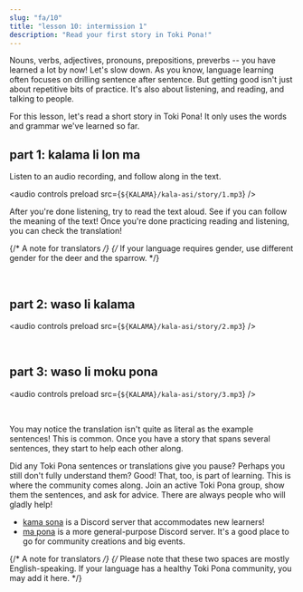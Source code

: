 ```yaml
---
slug: "fa/10"
title: "lesson 10: intermission 1"
description: "Read your first story in Toki Pona!"
---
```



Nouns, verbs, adjectives, pronouns, prepositions, preverbs -- you have learned a lot by now! Let's slow down. As you know, language learning often focuses on drilling sentence after sentence. But getting good isn't just about repetitive bits of practice. It's also about listening, and reading, and talking to people.

For this lesson, let's read a short story in Toki Pona! It only uses the words and grammar we've learned so far.

## part 1: kalama li lon ma

Listen to an audio recording, and follow along in the text. 

<audio controls preload src={`${KALAMA}/kala-asi/story/1.mp3`} />

After you're done listening, try to read the text aloud. See if you can follow the meaning of the text! Once you're done practicing reading and listening, you can check the translation!

{/* A note for translators */}
{/*
  If your language requires gender,
  use different gender for the deer and the sparrow.
*/}

<Tabbed id="1">
  <Row sl="soweli li lon ma kasi." m="There was a deer in the forest." />
  <Row sl="nimi ona li soweli Mumu." m="Her name was Mumu." />
  <Row sl="soweli Mumu li lape pona." m="Mumu was fast asleep." />
  <Row sl="kasi li awen e lape ona." m="Trees protected her sleep." />
  <br />
  <Row sl="kalama nasa suli li kama." m="There came a strange loud noise." />
  <Row sl="lape li weka tan soweli." m="The deer woke up." />
  <Row sl="soweli li wile sona e kalama." m="She wanted to find out more about the noise." />
</Tabbed>

## part 2: waso li kalama

<audio controls preload src={`${KALAMA}/kala-asi/story/2.mp3`} />

<Tabbed id="2">
  <Row sl="waso lili suwi li kama." m="There came a cute little sparrow." />
  <Row sl="nimi ona li waso Siju." m="His name was Siju." />
  <Row sl="soweli li lukin e ona." m="The deer looked at the sparrow." />
  <Row sl="soweli li kama sona e ni:" m="She learned this:" />
  <Row sl="kalama wawa li tan waso ni." m="the noise came from this bird." />
  <br />
  <Row sl="waso li wile moku." m="The sparrow was hungry." />
  <Row sl="wile ona li suli." m="He was desperate." />
  <Row sl="ona li kalama suli tan ni." m="And so he cried out." />
</Tabbed>

## part 3: waso li moku pona

<audio controls preload src={`${KALAMA}/kala-asi/story/3.mp3`} />

<Tabbed id="3">
  <Row sl="ni li ike tawa soweli Mumu." m="This saddened Mumu." />
  <Row sl="soweli li wile pona e waso." m="The deer wanted to help the sparrow." />
  <Row sl="soweli li pana e pipi suli tawa ona." m="She fed him a large caterpillar." />
  <br />
  <Row sl="waso li moku e pipi." m="The sparrow ate the bug." />
  <Row sl="ni li pona tawa ona." m="This satisfied his hunger." />
</Tabbed>

You may notice the translation isn't quite as literal as the example sentences! This is common. Once you have a story that spans several sentences, they start to help each other along.

Did any Toki Pona sentences or translations give you pause? Perhaps you still don't fully understand them? Good! That, too, is part of learning. This is where the community comes along. Join an active Toki Pona group, show them the sentences, and ask for advice. There are always people who will gladly help!

* [kama sona](https://discord.gg/ChC6qtVsSE) is a Discord server that accommodates new learners!
* [ma pona](https://discord.gg/6zkugJFU4x) is a more general-purpose Discord server. It's a good place to go for community creations and big events.

{/* A note for translators */}
{/*
  Please note that these two spaces are mostly English-speaking.
  If your language has a healthy Toki Pona community, you may add it here.
*/}
